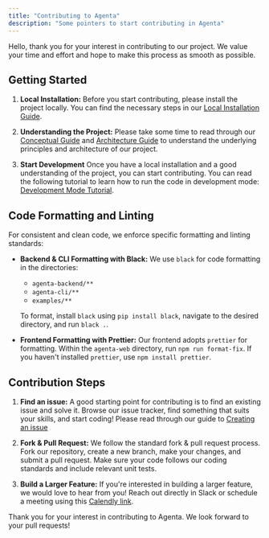 ```yaml
---
title: "Contributing to Agenta"
description: "Some pointers to start contributing in Agenta"
---
```


Hello, thank you for your interest in contributing to our project. We value your time and effort and hope to make this process as smooth as possible.

## Getting Started

1. **Local Installation:** Before you start contributing, please install the project locally. You can find the necessary steps in our [Local Installation Guide](https://docs.agenta.ai/installation/local-installation/local-installation).

2. **Understanding the Project:** Please take some time to read through our [Conceptual Guide](https://docs.agenta.ai/conceptual/concepts) and [Architecture Guide](https://docs.agenta.ai/conceptual/architecture) to understand the underlying principles and architecture of our project.

3. **Start Development** Once you have a local installation and a good understanding of the project, you can start contributing. You can read the following tutorial to learn how to run the code in development mode: [Development Mode Tutorial](https://docs.agenta.ai/contributing/development-mode).

## Code Formatting and Linting

For consistent and clean code, we enforce specific formatting and linting standards:

- **Backend & CLI Formatting with Black:** We use `black` for code formatting in the directories:
    - `agenta-backend/**`
    - `agenta-cli/**`
    - `examples/**`

   To format, install `black` using `pip install black`, navigate to the desired directory, and run `black .`.

- **Frontend Formatting with Prettier:** Our frontend adopts `prettier` for formatting. Within the `agenta-web` directory, run `npm run format-fix`. If you haven't installed `prettier`, use `npm install prettier`.

## Contribution Steps

1. **Find an issue:** A good starting point for contributing is to find an existing issue and solve it. Browse our issue tracker, find something that suits your skills, and start coding! Please read through our guide to [Creating an issue](file-issue)

2. **Fork & Pull Request:** We follow the standard fork & pull request process. Fork our repository, create a new branch, make your changes, and submit a pull request. Make sure your code follows our coding standards and include relevant unit tests.

3. **Build a Larger Feature:** If you're interested in building a larger feature, we would love to hear from you! Reach out directly in Slack or schedule a meeting using this [Calendly link](https://usemotion.com/meet/mahmoud-mabrouk-r0qp/collaborate?d=30).


Thank you for your interest in contributing to Agenta. We look forward to your pull requests!

